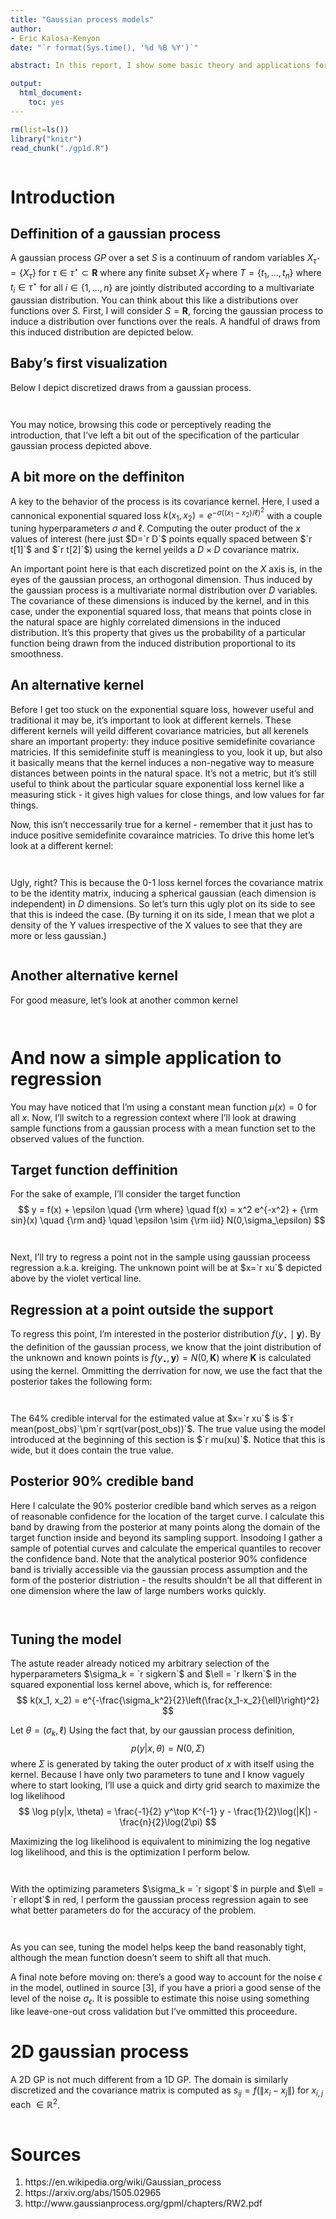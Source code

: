 ```yaml
---
title: "Gaussian process models"
author:
- Eric Kalosa-Kenyon
date: "`r format(Sys.time(), '%d %B %Y')`"

abstract: In this report, I show some basic theory and applications for gaussian processes.

output:
  html_document:
    toc: yes
---
```


```r
rm(list=ls())
library("knitr")
read_chunk("./gp1d.R")
```

```r
```

# Introduction
## Deffinition of a gaussian process
A gaussian process $GP$ over a set $S$ is a continuum of random variables
$X_{\tau^\star} = \{X_\tau\}$ for $\tau\in\tau^\star\subset\mathbf{R}$ where any
finite subset
$X_T$ where $T = \{t_1,\dots,t_n\}$ where $t_i\in\tau^\star$ for all
$i\in\{1,\dots,n\}$ are jointly distributed according to a multivariate gaussian
distribution. You can think about this like a distributions over functions over
$S$. First, I will consider $S=\mathbf{R}$, forcing the gaussian process to
induce a distribution over functions over the reals. A handful of draws from
this induced distribution are depicted below.

## Baby's first visualization
Below I depict discretized draws from a gaussian process.

```r
```

```r
```

  
You may notice, browsing this code or perceptively reading the introduction,
that I've left a bit out of the specification of the particular gaussian process
depicted above.

## A bit more on the deffiniton
A key to the behavior of the process is its covariance kernel.
Here, I used a cannonical exponential squared loss
$k(x_1, x_2) = e^{-\sigma((x_1-x_2)/\ell)^2}$ with a couple tuning
hyperparameters $\sigma$ and $\ell$. Computing the outer product of the $x$
values of interest
(here just $D=`r D`$ points equally spaced between $`r t[1]`$ and $`r t[2]`$)
using the kernel yeilds a $D\times D$ covariance matrix.

An important point here is that each discretized point on the $X$ axis is, in
the eyes of the gaussian process, an orthogonal dimension. Thus induced by the
gaussian process is a multivariate normal distribution over $D$ variables. The
covariance of these dimensions is induced by the kernel, and in this case, under
the exponential squared loss, that means that points close in the natural space
are highly correlated dimensions in the induced distribution. It's this property
that gives us the probability of a particular function being drawn from the
induced distribution proportional to its smoothness.

## An alternative kernel
Before I get too stuck on the exponential square loss, however useful and
traditional it may be, it's important to look at different kernels. These
different kernels will yeild different covariance matricies, but all kerenels
share an important property: they induce positive semidefinite covariance
matricies. If this semidefinite stuff is meaningless to you, look it up, but
also it basically means that the kernel induces a non-negative way to measure
distances between points in the natural space. It's not a metric, but it's still
useful to think about the particular square exponential loss kernel like a
measuring stick - it gives high values for close things, and low values for far
things.

Now, this isn't neccessarily true for a kernel - remember that it just
has to induce positive semidefinite covaraince matricies. To drive this home
let's look at a different kernel:

```r
```

```r
```

  
Ugly, right? This is because the 0-1 loss kernel forces the covariance matrix to
be the identity matrix, inducing a spherical gaussian (each dimension is
independent) in $D$ dimensions. So let's turn this ugly plot on its side to see
that this is indeed the case. (By turning it on its side, I mean that we plot a
density of the Y values irrespective of the X values to see that they are more
or less gaussian.)

```r
```

## Another alternative kernel

For good measure, let's look at another common kernel

```r
```

```r
```

# And now a simple application to regression
You may have noticed that I'm using a constant mean function
$\mu(x) = 0$ for all $x$. Now, I'll switch to a regression context where I'll
look at drawing sample functions from a gaussian process with a mean function
set to the observed values of the function.

## Target function deffinition
For the sake of example, I'll consider the target function
$$
y = f(x) + \epsilon \quad {\rm where} \quad
f(x) = x^2 e^{-x^2} + {\rm sin}(x) \quad {\rm and} \quad
\epsilon \sim {\rm iid} N(0,\sigma_\epsilon)
$$

```r
```

```r
```

  
Next, I'll try to regress a point not in the sample using gaussian proceess
regression a.k.a. kreiging. The unknown point will be at $x=`r xu`$ depicted
above by the violet vertical line.

## Regression at a point outside the support
To regress this point, I'm interested in the posterior distribution
$f(y_\star \mid \mathbf{y})$.
By the definition of the gaussian process, we know that the joint distribution
of the unknown and known points is
$f(y_\star, \mathbf{y}) = N(0, \mathbf{K})$ where $\mathbf{K}$ is calculated
using the kernel. Ommitting the derrivation for now, we use the fact that the
posterior takes the following form:

```r
```

```r
```

  
The 64% credible interval for the estimated value at
$x=`r xu`$ is $`r mean(post_obs)`\pm`r sqrt(var(post_obs))`$.
The true value using the model introduced at the beginning of this section is
$`r mu(xu)`$. Notice that this is wide, but it does contain the true value.

## Posterior 90% credible band
Here I calculate the 90% posterior credible band which serves as a reigon of
reasonable confidence for the location of the target curve. I calculate this
band by drawing from the posterior at many points along the domain of the
target function inside and beyond its sampling support. Insodoing I gather a
sample of potential curves and calculate the emperical quantiles to recover the
confidence band. Note that the analytical posterior 90% confidence band is
trivially accessible via the gaussian process assumption and the form of the
posterior distriution - the results shouldn't be all that different in one
dimension where the law of large numbers works quickly.

```r
```

```r
```

## Tuning the model
The astute reader already noticed my arbitrary selection of the hyperparameters
$\sigma_k = `r sigkern`$ and $\ell = `r lkern`$ in the squared exponential loss
kernel above, which is, for refference:
$$
k(x_1, x_2) = e^{-\frac{\sigma_k^2}{2}\left(\frac{x_1-x_2}{\ell}\right)^2}
$$

Let $\theta = (\sigma_k, \ell)$ Using the fact that, by our gaussian process
definition,
$$
p(y|x, \theta) = N(0, \Sigma)
$$
where $\Sigma$ is generated by taking the outer product of $x$ with itself using
the kernel. Because I have only two parameters to tune and I know vaguely
where to start looking, I'll use a quick and dirty grid search to maximize the
log likelihood
$$
\log p(y|x, \theta) =
\frac{-1}{2} y^\top K^{-1} y - \frac{1}{2}\log(|K|) - \frac{n}{2}\log(2\pi)
$$

Maximizing the log likelihood is equivalent to minimizing the log negative log
likelihood, and this is the optimization I perform below.

```r
```

```r
```

  
With the optimizing parameters $\sigma_k = `r sigopt`$ in purple and
$\ell = `r ellopt`$ in red, I perform the gaussian process regression again to
see what better parameters do for the accuracy of the problem.

```r
```

```r
```

As you can see, tuning the model helps keep the band reasonably tight, although
the mean function doesn't seem to shift all that much.

A final note before moving on: there's a good way to account for the noise
$\epsilon$ in the model, outlined in source [3], if you have a priori a good
sense of the level of the noise $\sigma_\epsilon$. It is possible to estimate
this noise using something like leave-one-out cross validation but I've ommitted
this proceedure.

# 2D gaussian process
A 2D GP is not much different from a 1D GP. The domain is similarly discretized
and the covariance matrix is computed as $s_{ij} = f(\|x_i-x_j\|)$ for
$x_{i,j} \textrm{ each }\in \mathbb{R}^2$.

```r
```

# Sources
1. https://en.wikipedia.org/wiki/Gaussian_process
2. https://arxiv.org/abs/1505.02965
3. http://www.gaussianprocess.org/gpml/chapters/RW2.pdf
